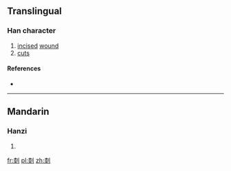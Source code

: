 ==Translingual==

===Han character===
{{Han char|rn=18|rad=刀|as=11|sn=13|four=|canj=木水中弓 (DELN)|ids=⿰[[桼]][[刂]]}}

# [[incise]]d [[wound]]
# [[cuts]]

====References====
* {{Han ref|kx=0143.160|hdz=10353.010|uh=34FC|ud=13564}}

----

==Mandarin==

===Hanzi===
{{cmn-hanzi|pin=[[chì]] ([[chi4]]), [[chòng]] ([[chong4]])|wg=ch'ih<sup>4</sup>, ch'ung<sup>4</sup>}}

# {{defn|lang=cmn|sort=刀11}}

[[fr:㓼]]
[[pl:㓼]]
[[zh:㓼]]
